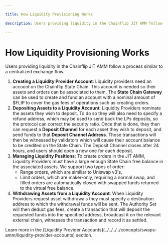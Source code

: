 ```yaml
---

title: How Liquidity Provisioning Works

description: Users providing liquidity in the Chainflip JIT AMM follow a process similar to a centralized exchange flow.

---
```



# How Liquidity Provisioning Works

Users providing liquidity in the Chainflip JIT AMM follow a process similar to a centralized exchange flow.

1. **Creating a Liquidity Provider Account**: Liquidity providers need an account on the Chainflip State Chain. This account is needed so their assets and orders can be associated to them. The **State Chain Gateway** can be used to create and fund an account with a nominal amount of $FLIP to cover the gas fees of operations such as creating orders. 
2. **Depositing Assets to a Liquidity Account**: Liquidity Providers nominate the assets they wish to deposit. To do so they will also need to specify a refund address, which may be used to send back the LPs deposits, so the protocol can correct the  security ratio. Once that is done, they then can request a **Deposit Channel** for each asset they wish to deposit, and send funds to that **Deposit Channel Address**. Those transactions will then be witnessed by validators which will cause their account balance to be credited on the State Chain. The Deposit Channel closes after 24 hours, and users should open a new one for each deposit.
3. **Managing Liquidity Positions**: To create orders in the JIT AMM, Liquidity Providers must have a large enough State Chain free balance in the associated assets. We support two types of order:
   - Range orders, which are similiar to Uniswap v3's.
   - Limit orders, which are maker-only, requiring a normal swap, and filled orders are automatically closed with swapped funds returned to the virtual free balance.
4. **Withdrawing Assets from a Liquidity Account**: When Liquidity Providers request asset withdrawals they must specify a destination address to which the withdrawal funds will be sent. The Authority Set will then deduct gas fees, create a transaction that will deposit the requested funds into the specified address, broadcast it on the relevant external chain, witnesses the transaction and record it as settled.

<Callout type="info">
  Learn more in the [Liquidity Provider Accounts](../../../../concepts/swaps-amm/liquidity-provider-accounts) section.
</Callout>
